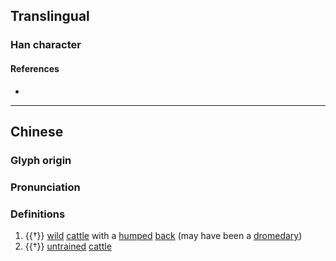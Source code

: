 {{character info}}
==Translingual==

===Han character===
{{Han char|rn=93|rad=牛|as=04|sn=8|four=|canj=HQYHS|ids=⿰牜方}}

====References====
* {{Han ref|kx=0698.050|dkj=19939|dj=1110.040|hdz=31806.030|uh=7265|ud=29285}}

----

==Chinese==
{{zh-forms}}

===Glyph origin===
{{Han etym}}

===Pronunciation===
{{zh-pron
|m=fāng
|c=fong1
|mc=y
|oc=y
|cat=n
}}

===Definitions===
{{zh-hanzi}}

# {{†}} [[wild]] [[cattle]] with a [[hump]]ed [[back]] (may have been a [[dromedary]])
# {{†}} [[untrained]] [[cattle]]
